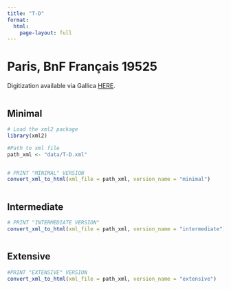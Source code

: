 ```yaml
---
title: "T-D"
format:
  html:
    page-layout: full
---
```


# Paris, BnF Français 19525  {.unlisted}

Digitization available via Gallica [HERE](https://gallica.bnf.fr/ark:/12148/btv1b525167312/f39.item).

::: {.column-page-outset layout="[[6,6,6]]"}

::: {.column}
## Minimal

```r
# Load the xml2 package
library(xml2)

#Path to xml file
path_xml <- "data/T-D.xml"
```

```r
```


```r


# PRINT "MINIMAL" VERSION
convert_xml_to_html(xml_file = path_xml, version_name = "minimal")

```

:::

::: {.column}
## Intermediate

```r
# PRINT "INTERMEDIATE VERSION"
convert_xml_to_html(xml_file = path_xml, version_name = "intermediate")

```

:::

::: {.column}
## Extensive

```r
#PRINT "EXTENSIVE" VERSION
convert_xml_to_html(xml_file = path_xml, version_name = "extensive")

```

:::

:::